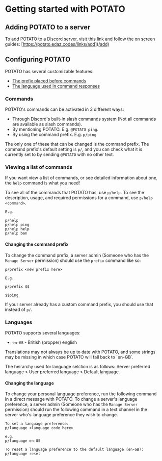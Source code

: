 
# Getting started with POTATO

## Adding POTATO to a server

To add POTATO to a Discord server, visit this link and follow the on screen guides: [https://potato.edaz.codes/links/add](/add)

## Configuring POTATO

POTATO has several customizable features:

- [The prefix placed before commands](#changing-the-prefix)
- [The language used in command responses]()

### Commands

POTATO's commands can be activated in 3 different ways:

- Through Discord's built-in slash commands system (Not all commands are available as slash commands).
- By mentioning POTATO. E.g. `@POTATO ping`.
- By using the command prefix. E.g. `p/ping`.

The only one of these that can be changed is the command prefix.
The command prefix's default setting is `p/`, and you can check what it is currently set to by sending `@POTATO` with no other text.

### Viewing a list of commands

If you want view a list of commands, or see detailed information about one, the `help` command is what you need!

To see all of the commands that POTATO has, use `p/help`.
To see the description, usage, and required permissions for a command, use `p/help <command>`.

```
E.g.

p/help
p/help ping
p/help help
p/help ban
```

#### Changing the command prefix

To change the command prefix, a server admin (Someone who has the `Manage Server` permission) should use the `prefix` command like so:

```
p/prefix <new prefix here>

E.g.

p/prefix $$

$$ping
```

If your server already has a custom command prefix, you should use that instead of `p/`.

### Languages

POTATO supports several languages:

- `en-GB` - British (propper) english

<Callout emoji="ℹ">
  Translations may not always be up to date with POTATO, and some strings may be
  missing in which case POTATO will fall back to `en-GB`.
</Callout>

The heirarchy used for language selction is as follows: Server preferred language > User preferred language > Default language.

#### Changing the language

To change your personal language preference, run the following command in a direct message with POTATO.
To change a server's language preference, a server admin (Someone who has the `Manage Server` permission) should run the following command in a text channel in the server who's language preference they wish to change.

```
To set a language preference:
p/language <language code here>

e.g.
p/language en-US

To reset a language preference to the default language (en-GB):
p/language reset
```
